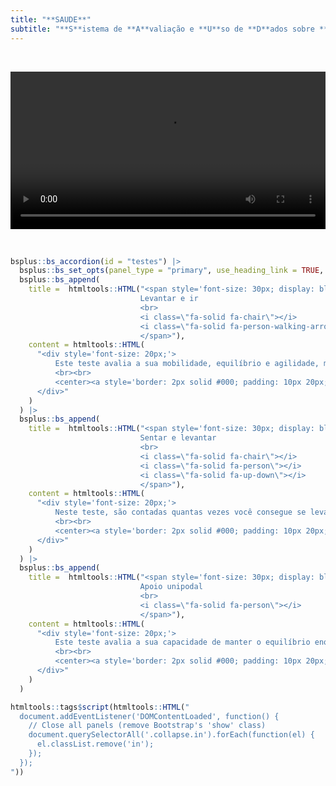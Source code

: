 ```yaml
---
title: "**SAUDE**"
subtitle: "**S**istema de **A**valiação e **U**so de **D**ados sobre **E**quilíbrio"
---
```


<br>

<center>
<video src="videos/index.mp4" width="100%" controls></video>
</center>

<br>

```r
bsplus::bs_accordion(id = "testes") |>
  bsplus::bs_set_opts(panel_type = "primary", use_heading_link = TRUE, open = FALSE) |>
  bsplus::bs_append(
    title =  htmltools::HTML("<span style='font-size: 30px; display: block; text-align: center; padding: 10px 30px 10px 30px;'>
                             Levantar e ir
                             <br>
                             <i class=\"fa-solid fa-chair\"></i>
                             <i class=\"fa-solid fa-person-walking-arrow-loop-left\"></i>
                             </span>"),
    content = htmltools::HTML(
      "<div style='font-size: 20px;'>
          Este teste avalia a sua mobilidade, equilíbrio e agilidade, medindo o tempo necessário para você completar um percurso que envolve caminhar, trocar de direção e realizar mudanças posturais. Esse teste fornece informações sobre a sua capacidade funcional e risco de quedas.
          <br><br>
          <center><a style='border: 2px solid #000; padding: 10px 20px; text-decoration: none; border-radius: 5px; display: inline-block;' href='timed-up-and-go.html'>TESTE AGORA!</a></center>
      </div>"
    )
  ) |>
  bsplus::bs_append(
    title =  htmltools::HTML("<span style='font-size: 30px; display: block; text-align: center; padding: 10px 30px 10px 30px;'>
                             Sentar e levantar
                             <br>
                             <i class=\"fa-solid fa-chair\"></i>
                             <i class=\"fa-solid fa-person\"></i>
                             <i class=\"fa-solid fa-up-down\"></i>
                             </span>"),
    content = htmltools::HTML(
      "<div style='font-size: 20px;'>
          Neste teste, são contadas quantas vezes você consegue se levantar e sentar de uma cadeira em 30 segundos. Esse exame avalia a sua força muscular, equilíbrio e agilidade.
          <br><br>
          <center><a style='border: 2px solid #000; padding: 10px 20px; text-decoration: none; border-radius: 5px; display: inline-block;' href='sentar-e-levantar.html'>TESTE AGORA!</a></center>
      </div>"
    )
  ) |>
  bsplus::bs_append(
    title =  htmltools::HTML("<span style='font-size: 30px; display: block; text-align: center; padding: 10px 30px 10px 30px;'>
                             Apoio unipodal
                             <br>
                             <i class=\"fa-solid fa-person\"></i>
                             </span>"),
    content = htmltools::HTML(
      "<div style='font-size: 20px;'>
          Este teste avalia a sua capacidade de manter o equilíbrio enquanto está em pé sobre uma perna. Esse exame é fundamental para a avaliação do seu equilíbrio estático.
          <br><br>
          <center><a style='border: 2px solid #000; padding: 10px 20px; text-decoration: none; border-radius: 5px; display: inline-block;' href='apoio-unipodal.html'>TESTE AGORA!</a></center>
      </div>"
    )
  )
```

```r
htmltools::tags$script(htmltools::HTML("
  document.addEventListener('DOMContentLoaded', function() {
    // Close all panels (remove Bootstrap's 'show' class)
    document.querySelectorAll('.collapse.in').forEach(function(el) {
      el.classList.remove('in');
    });
  });
"))
```
